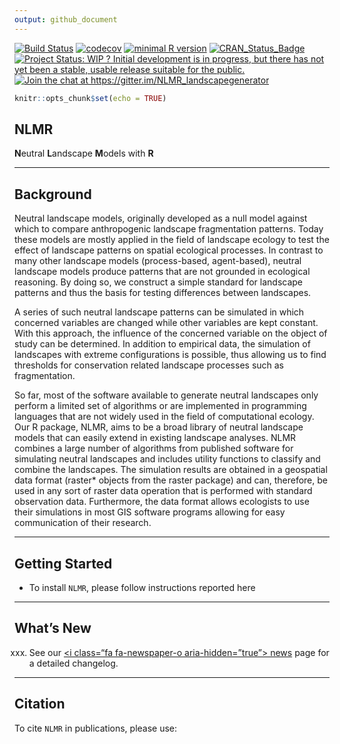 ```yaml
---
output: github_document
---
```



[![Build Status](https://travis-ci.com/marcosci/NLMR.svg?token=jEyKPuKzrFUKtpg4pK2t&branch=master)](https://travis-ci.com/marcosci/NLMR) [![codecov](https://codecov.io/gh/marcosci/NLMR/branch/master/graph/badge.svg?token=MKCm2fVrDa)](https://codecov.io/gh/marcosci/NLMR)  [![minimal R version](https://img.shields.io/badge/R%3E%3D-3.1.0-6666ff.svg)](https://cran.r-project.org/) [![CRAN\_Status\_Badge](http://www.r-pkg.org/badges/version/eNLMR)](https://cran.r-project.org/package=eNLMR) [![Project Status: WIP ? Initial development is in progress, but there has not yet been a stable, usable release suitable for the public.](http://www.repostatus.org/badges/latest/wip.svg)](http://www.repostatus.org/#wip) [![Join the chat at https://gitter.im/NLMR\_landscapegenerator](https://badges.gitter.im/Join%20Chat.svg)](https://gitter.im/NLMR_landscapegenerator)


```r
knitr::opts_chunk$set(echo = TRUE)
```

<i class="fa fa-code" aria-hidden="true"></i> **NLMR**
------------------------------------------------------------

**N**eutral **L**andscape **M**odels with **R**


------------------------------------------------------------------------

<i class="fa fa-paperclip" aria-hidden="true"></i> Background
------------------------------------------------------------

Neutral landscape models, originally developed as a null model against which to compare anthropogenic landscape fragmentation patterns. Today these models are mostly applied in the field of landscape ecology to test the effect of landscape patterns on spatial ecological processes. In contrast to many other landscape models (process-based, agent-based), neutral landscape models produce patterns that are not grounded in ecological reasoning. By doing so, we construct a simple standard for landscape patterns and thus the basis for testing differences between landscapes.

A series of such neutral landscape patterns can be simulated in which concerned variables are changed while other variables are kept constant. With this approach, the influence of the concerned variable on the object of study can be determined. In addition to empirical data, the simulation of landscapes with extreme configurations is possible, thus allowing us to find thresholds for conservation related landscape processes such as fragmentation. 

So far, most of the software available to generate neutral landscapes only perform a limited set of algorithms or are implemented in programming languages that are not widely used in the field of computational ecology. Our R package, NLMR, aims to be a broad library of neutral landscape models that can easily extend in existing landscape analyses. NLMR combines a large number of algorithms from published software for simulating neutral landscapes and includes utility functions to classify and combine the landscapes. The simulation results are obtained in a geospatial data format (raster* objects from the raster package) and can, therefore, be used in any sort of raster data operation that is performed with standard observation data. Furthermore, the data format allows ecologists to use their simulations in most GIS software programs allowing for easy communication of their research.

------------------------------------------------------------------------

<i class="fa fa-cog" aria-hidden="true"></i> Getting Started
------------------------------------------------------------

- To install `NLMR`, please follow instructions reported here


------------------------------------------------------------------------

<i class="fa fa-newspaper-o" aria-hidden="true"></i> What's New
---------------------------------------------------------------

xxx. See our [<i class="fa fa-newspaper-o aria-hidden="true"></i> news](news/index.html) page for a detailed changelog. 

------------------------------------------------------------------------

<i class="fa fa-pencil" aria-hidden="true"></i>Citation
-------------------------------------------------------

To cite `NLMR` in publications, please use:
